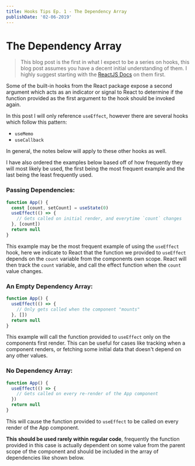 ```yaml
---
title: Hooks Tips Ep. 1 - The Dependency Array
publishDate: '02-06-2019'
---
```



# The Dependency Array

> This blog post is the first in what I expect to be a series on hooks, this
> blog post assumes you have a decent initial understanding of them. I highly
> suggest starting with the
> [ReactJS Docs](https://reactjs.org/docs/hooks-intro.html) on them first.

Some of the built-in hooks from the React package expose a second argument which
acts as an indicator or signal to React to determine if the function provided as
the first argument to the hook should be invoked again.

In this post I will only reference `useEffect`, however there are several hooks
which follow this pattern:

- `useMemo`
- `useCallback`

In general, the notes below will apply to these other hooks as well.

I have also ordered the examples below based off of how frequently they will
most likely be used, the first being the most frequent example and the last
being the least frequently used.

### Passing Dependencies:

```jsx
function App() {
  const [count, setCount] = useState(0)
  useEffect(() => {
    // Gets called on initial render, and everytime `count` changes
  }, [count])
  return null
}
```

This example may be the most frequent example of using the `useEffect` hook,
here we indicate to React that the function we provided to `useEffect` depends
on the `count` variable from the components own scope. React will then track the
`count` variable, and call the effect function when the `count` value changes.

### An Empty Dependency Array:

```jsx
function App() {
  useEffect(() => {
    // Only gets called when the component "mounts"
  }, [])
  return null
}
```

This example will call the function provided to `useEffect` only on the
components first render. This can be useful for cases like tracking when a
component renders, or fetching some initial data that doesn't depend on any
other values.

### No Dependency Array:

```jsx
function App() {
  useEffect(() => {
    // Gets called on every re-render of the App component
  })
  return null
}
```

This will cause the function provided to `useEffect` to be called on every
render of the App component.

**This should be used rarely within regular code**, frequently the function
provided in this case is actually dependent on some value from the parent scope
of the component and should be included in the array of dependencies like shown
below.

<Footer />
